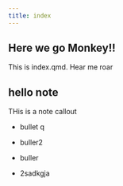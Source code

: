 ```yaml
---
title: index
---
```

## Here we go Monkey!! 





This is index.qmd. Hear me roar

::: callout-note
## hello note

THis is a note callout
:::

-   bullet q

-   buller2

-   buller

-   2sadkgja
